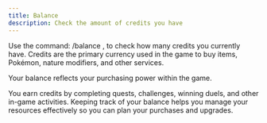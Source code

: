 ```yaml
---
title: Balance
description: Check the amount of credits you have
---
```


Use the command:
/balance , 
to check how many credits you currently have.
Credits are the primary currency used in the game to buy items, Pokémon, nature modifiers, and other services.

Your balance reflects your purchasing power within the game.

You earn credits by completing quests, challenges, winning duels, and other in-game activities.
Keeping track of your balance helps you manage your resources effectively so you can plan your purchases and upgrades.